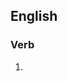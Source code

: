 ==English==

===Verb===
{{head|en|present participle}}

# {{present participle of|elasticize|lang=en|nocat=1}}